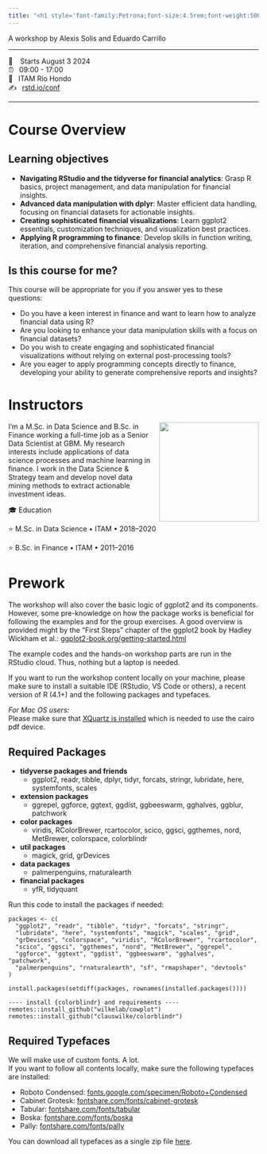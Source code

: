 ```yaml
---
title: "<h1 style='font-family:Petrona;font-size:4.5rem;font-weight:500;line-height:.9'>Data Science for Finance</h1>"
---
```


A workshop by Alexis Solis and Eduardo Carrillo

------------------------------------------------------------------------

[📆   Starts August 3 2024]{.code}\
[⏰  09:00 - 17:00]{.code}\
[🏨  ITAM Rio Hondo]{.code}\
[✍️  [rstd.io/conf](http://rstd.io/conf)]{.code}

------------------------------------------------------------------------

# Course Overview

## Learning objectives

-   **Navigating RStudio and the tidyverse for financial analytics**: Grasp R basics, project management, and data manipulation for financial insights.
- **Advanced data manipulation with dplyr**: Master efficient data handling, focusing on financial datasets for actionable insights.
- **Creating sophisticated financial visualizations**: Learn ggplot2 essentials, customization techniques, and visualization best practices.
- **Applying R programming to finance**: Develop skills in function writing, iteration, and comprehensive financial analysis reporting.

## Is this course for me?

This course will be appropriate for you if you answer yes to these questions:

- Do you have a keen interest in finance and want to learn how to analyze financial data using R?
- Are you looking to enhance your data manipulation skills with a focus on financial datasets?
- Do you wish to create engaging and sophisticated financial visualizations without relying on external post-processing tools?
- Are you eager to apply programming concepts directly to finance, developing your ability to generate comprehensive reports and insights?

# Instructors

![](img/overview/selfie.png){style="float:right;padding: 0 0 0 10px;" fig-alt="Headshot of MSc. Alexis Solis" width="200"}

I’m a M.Sc. in Data Science and B.Sc. in Finance working a full-time job as a Senior Data Scientist at GBM. My research interests include applications of data science processes and machine learning in finance. I work in the Data Science & Strategy team and develop novel data mining methods to extract actionable investment ideas.


🎓 Education

⭐ M.Sc. in Data Science • ITAM • 2018–2020

⭐ B.Sc. in Finance • ITAM • 2011–2016

# Prework

The workshop will also cover the basic logic of ggplot2 and its components. However, some pre-knowledge on how the package works is beneficial for following the examples and for the group exercises. A good overview is provided might by the "First Steps" chapter of the ggplot2 book by Hadley Wickham et al.: [ggplot2-book.org/getting-started.html](https://ggplot2-book.org/getting-started.html)

The example codes and the hands-on workshop parts are run in the RStudio cloud. Thus, nothing but a laptop is needed.

If you want to run the workshop content locally on your machine, please make sure to install a suitable IDE (RStudio, VS Code or others), a recent version of R (4.1+) and the following packages and typefaces.

*For Mac OS users:*  
Please make sure that [XQuartz is installed](https://www.xquartz.org/) which is needed to use the cairo pdf device.

## Required Packages

-   **tidyverse packages and friends**
    -   ggplot2, readr, tibble, dplyr, tidyr, forcats, stringr, lubridate, here, systemfonts, scales
-   **extension packages**
    -   ggrepel, ggforce, ggtext, ggdist, ggbeeswarm, gghalves, ggblur, patchwork
-   **color packages**
    -   viridis, RColorBrewer, rcartocolor, scico, ggsci, ggthemes, nord, MetBrewer, colorspace, colorblindr
-   **util packages**
    -   magick, grid, grDevices
-   **data packages**
    -   palmerpenguins, rnaturalearth
-   **financial packages**
    -   yfR, tidyquant

Run this code to install the packages if needed:

    packages <- c(
      "ggplot2", "readr", "tibble", "tidyr", "forcats", "stringr",
      "lubridate", "here", "systemfonts", "magick", "scales", "grid",
      "grDevices", "colorspace", "viridis", "RColorBrewer", "rcartocolor",
      "scico", "ggsci", "ggthemes", "nord", "MetBrewer", "ggrepel",
      "ggforce", "ggtext", "ggdist", "ggbeeswarm", "gghalves", "patchwork", 
      "palmerpenguins", "rnaturalearth", "sf", "rmapshaper", "devtools"
    )

    install.packages(setdiff(packages, rownames(installed.packages())))  

    ---- install {colorblindr} and requirements ----
    remotes::install_github("wilkelab/cowplot")
    remotes::install_github("clauswilke/colorblindr")

## Required Typefaces

We will make use of custom fonts. A lot.  
If you want to follow all contents locally, make sure the following typefaces are installed:

-   Roboto Condensed: <a href='www.fonts.google.com/specimen/Roboto+Condensed' target="_blank">fonts.google.com/specimen/Roboto+Condensed</a>
-   Cabinet Grotesk:  <a href='www.fontshare.com/fonts/cabinet-grotesk' target="_blank">fontshare.com/fonts/cabinet-grotesk</a>
-   Tabular:  <a href='www.fontshare.com/fonts/tabular' target="_blank">fontshare.com/fonts/tabular</a>
-   Boska:  <a href='(www.fontshare.com/fonts/boska' target="_blank">fontshare.com/fonts/boska</a>
-   Pally:  <a href='www.fontshare.com/fonts/pally' target="_blank">fontshare.com/fonts/pally</a>

You can download all typefaces as a single zip file [here](ggplot2-course-fonts.zip).
